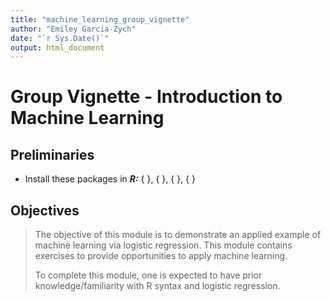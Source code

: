 ```yaml
---
title: "machine_learning_group_vignette"
author: "Emiley Garcia-Zych"
date: "`r Sys.Date()`"
output: html_document
---
```


# Group Vignette - Introduction to Machine Learning 

## Preliminaries 

-   Install these packages in ***R:*** { }, { }, { }, { }

## Objectives

> The objective of this module is to demonstrate an applied example of machine learning via logistic regression. This module contains exercises to provide opportunities to apply machine learning.
>
> To complete this module, one is expected to have prior knowledge/familiarity with R syntax and logistic regression.
